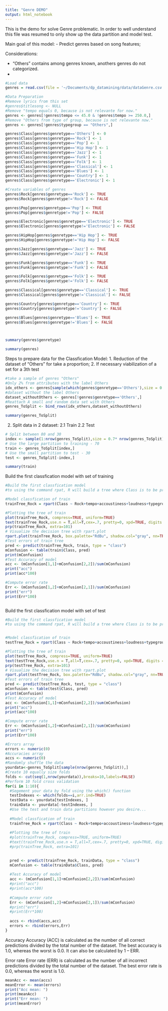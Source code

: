 ```yaml
---
title: "Genre DEMO"
output: html_notebook
---
```


This is the demo for solve Genre problematic. In order to well understand this file was resumed to only show up the data partition and model test.

Main goal of this model:
- Predict genres based on song features;


Considerations:

- "Others" contains among genres known, anothers genres do not categorized.
- 


```r
#Load data
genres = read.csv(file = '~/Documents/dp_datamining/data/dataGenre.csv', header = TRUE, na.strings = "?")

#Data Preparation 
#Remove lyrics from this set
#genres$titlesong <- NULL
#Remove "tempo equals 0, because is not relevante for now."
genres <- genres[!genres$tempo <= 45.0 & !genres$tempo >= 250.0,]
#Remove "Others from type of group, because is not relevante now."
genres <- genres[!genres$typegroup == "Others",]

genres$Class[genres$genretype=='Others'] <- 0
genres$Class[genres$genretype=='Rock'] <- 1
genres$Class[genres$genretype=='Pop'] <- 1
genres$Class[genres$genretype=='Hip Hop'] <- 1
genres$Class[genres$genretype=='Jazz'] <- 1
genres$Class[genres$genretype=='Funk'] <- 1
genres$Class[genres$genretype=='Folk'] <- 1
genres$Class[genres$genretype=='Classical'] <- 1
genres$Class[genres$genretype=='Blues'] <- 1
genres$Class[genres$genretype=='Country'] <- 1
genres$Class[genres$genretype=='Electronic'] <- 1

#Create variables of genres
genres$Rock[genres$genretype=='Rock'] <- TRUE
genres$Rock[genres$genretype!='Rock'] <- FALSE

genres$Pop[genres$genretype=='Pop'] <- TRUE
genres$Pop[genres$genretype!='Pop'] <- FALSE

genres$Electronic[genres$genretype=='Electronic'] <- TRUE
genres$Electronic[genres$genretype!='Electronic'] <- FALSE

genres$HipHop[genres$genretype=='Hip Hop'] <- TRUE
genres$HipHop[genres$genretype!='Hip Hop'] <- FALSE

genres$Jazz[genres$genretype=='Jazz'] <- TRUE
genres$Jazz[genres$genretype!='Jazz'] <- FALSE

genres$Funk[genres$genretype=='Funk'] <- TRUE
genres$Funk[genres$genretype!='Funk'] <- FALSE

genres$Folk[genres$genretype=='Folk'] <- TRUE
genres$Folk[genres$genretype!='Folk'] <- FALSE

genres$Classical[genres$genretype=='Classical'] <- TRUE
genres$Classical[genres$genretype!='Classical'] <- FALSE

genres$Country[genres$genretype=='Country'] <- TRUE
genres$Country[genres$genretype!='Country'] <- FALSE

genres$Blues[genres$genretype=='Blues'] <- TRUE
genres$Blues[genres$genretype!='Blues'] <- FALSE



summary(genres$genretype)

summary(genres)
```

Steps to prepare data for the Classfication Model:
1. Reduction of the dataset of "Others" for take a proportion;
2. If necessary viabilization of a set for a 3th test


```r
#take a sample of genres "Others"
#Only 2% from attributes with the label Others
idx_others <- genres[sample(which(genres$genretype=='Others'),size = 0.02* nrow(genres[which(genres$genretype=='Others'),]) ), ]
#dataset without the label Others
dataset_withoutOthers <- genres[!genres$genretype=='Others',]
#Reattach A small and random data set with Others
genres_ToSplit <- bind_rows(idx_others,dataset_withoutOthers)

summary(genres_ToSplit)
```



2. Split data in 2 dataset:
2.1 Train
2.2 Test

```r
# Split between 80 and 30
index <- sample(1:nrow(genres_ToSplit),size = 0.7* nrow(genres_ToSplit))
# Use the large partition to training - 70
train <- genres_ToSplit[index,]
# Use the small partition to test - 30
test <- genres_ToSplit[-index,]

```


```r
summary(train)
```

Build the first classfication model with set of training
```r
#Build the first classfication model
#to using the command rpat, R will build a tree where Class is to be predicted from the variable presents at the formula

#Model classfication of train
trainTree_Rock = rpart(Class ~ Rock+tempo+accoustiness+loudness+typegroup, data = train, method = "class")

#Plotting the tree of train
plot(trainTree_Rock, compress=TRUE, uniform=TRUE)
text(trainTree_Rock,use.n = T,all=T,cex=.7, pretty=0, xpd=TRUE, digits = 6)
prp(trainTree_Rock, extra=101)
# Visualize the decision tree with rpart.plot
rpart.plot(trainTree_Rock, box.palette="RdBu", shadow.col="gray", nn=TRUE)
#Test errors of train tree
pred <- predict(trainTree_Rock, train, type = "class")
mConfusion <- table(train$Class, pred)
print(mConfusion)
#Test Accuracy of model
acc <- (mConfusion[1,1]+mConfusion[2,2])/sum(mConfusion)
print("acc")
print(acc*100)

#Compute error rate
Err <- (mConfusion[1,2]+mConfusion[2,1])/sum(mConfusion)
print("err")
print(Err*100)



```

Build the first classfication model with set of test
```r
#Build the first classfication model
#to using the command rpat, R will build a tree where Class is to be predicted from the variable presents at the formula


#Model classfication of train
testTree_Rock = rpart(Class ~ Rock+tempo+accoustiness+loudness+typegroup, data = test, method = "class")

#Plotting the tree of train
plot(testTree_Rock, compress=TRUE, uniform=TRUE)
text(testTree_Rock,use.n = T,all=T,cex=.7, pretty=0, xpd=TRUE, digits = 6)
prp(testTree_Rock, extra=101)
# Visualize the decision tree with rpart.plot
rpart.plot(testTree_Rock, box.palette="RdBu", shadow.col="gray", nn=TRUE)
#Test errors of train tree
pred <- predict(testTree_Rock, test, type = "class")
mConfusion <- table(test$Class, pred)
print(mConfusion)
#Test Accuracy of model
acc <- (mConfusion[1,1]+mConfusion[2,2])/sum(mConfusion)
print("acc")
print(acc*100)

#Compute error rate
Err <- (mConfusion[1,2]+mConfusion[2,1])/sum(mConfusion)
print("err")
print(Err*100)


```

```r
#Errors array
errors <- numeric(0)
#Accuracies array
accs <- numeric(0)
#Randomly shuffle the data
yourdata<-genres_ToSplit[sample(nrow(genres_ToSplit)),]
#Create 10 equally size folds
folds <- cut(seq(1,nrow(yourdata)),breaks=10,labels=FALSE)
#Perform 10 fold cross validation
for(i in 1:10){
  #Segement your data by fold using the which() function 
  testIndexes <- which(folds==i,arr.ind=TRUE)
  testData <- yourdata[testIndexes, ]
  trainData <- yourdata[-testIndexes, ]
  #Use the test and train data partitions however you desire...
  
  #Model classfication of train
  trainTree_Rock = rpart(Class ~ Rock+tempo+accoustiness+loudness+typegroup, data = trainData, method = "class")
  
  #Plotting the tree of train
  #plot(trainTree_Rock, compress=TRUE, uniform=TRUE)
  #text(trainTree_Rock,use.n = T,all=T,cex=.7, pretty=0, xpd=TRUE, digits = 6)
  #prp(trainTree_Rock, extra=101)

  
  pred <- predict(trainTree_Rock, trainData, type = "class")
  mConfusion <- table(trainData$Class, pred)
  
  #Test Accuracy of model
  acc <- (mConfusion[1,1]+mConfusion[2,2])/sum(mConfusion)
  #print("acc")
  #print(acc*100)
  
  #Compute error rate
  Err <- (mConfusion[1,2]+mConfusion[2,1])/sum(mConfusion)
  #print("err")
  #print(Err*100)
  
  accs <- rbind(accs,acc)
  errors <- rbind(errors,Err)
}
```

Accuracy
Accuracy (ACC) is calculated as the number of all correct predictions divided by the total number of the dataset. The best accuracy is 1.0, whereas the worst is 0.0. It can also be calculated by 1 – ERR.


Error rate
Error rate (ERR) is calculated as the number of all incorrect predictions divided by the total number of the dataset. The best error rate is 0.0, whereas the worst is 1.0.




```r
meanAcc <- mean(accs)
meanError <- mean(errors)
print("Acc mean: ")
print(meanAcc)
print("Err mean: ")
print(meanError)
```

